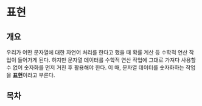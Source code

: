 
# 표현

## 개요

우리가 어떤 문자열에 대한 자연어 처리를 한다고 했을 때 확률 계산 등 수학적 연산 작업이 들어가게 된다.
하지만 문자열 데이터를 수학적 연산 작업에 그대로 가져다 사용할 수 없어 숫자화를 먼저 거친 후 활용해야 한다.
이 때, 문자열 데이터를 숫자화하는 작업을 <ins>**표현**</ins>이라고 부른다.

## 목차

<Cards>
  <Card
    title="원-핫 인코딩 및 유사도"
    href="/nlp/representation/one-hot-encoding"
  />
</Cards>
